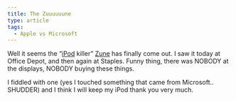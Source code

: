 ```yaml
---
title: The Zuuuuuune
type: article
tags:
  - Apple vs Microsoft
---
```


Well it seems the “[iPod](http://www.apple.com/ipod/ipod.html) killer” [Zune](http://www.zune.net/en-US/) has finally come out. I saw it today at Office Depot, and then again at Staples. Funny thing, there was NOBODY at the displays, NOBODY buying these things.

I fiddled with one (yes I touched something that came from Microsoft.. SHUDDER) and I think I will keep my iPod thank you very much.

